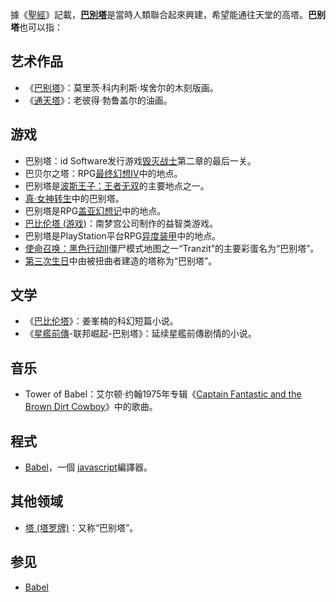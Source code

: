 {{Selfref|若需要'''用户语言模板'''的使用帮助，详见[[维基百科:巴别|维基百科:巴别]]。}}
據《[[聖經|聖經]]》記載，'''[[巴別塔|巴別塔]]'''是當時人類聯合起來興建，希望能通往天堂的高塔。'''巴别塔'''也可以指：

==艺术作品==
*《[[巴别塔_(埃舍尔)|巴别塔]]》：莫里茨·科内利斯·埃舍尔的木刻版画。
*《[[通天塔_(老勃鲁盖尔)|通天塔]]》：老彼得·勃鲁盖尔的油画。
==游戏==
*巴别塔：id Software发行游戏[[毁灭战士|毁灭战士]]第二章的最后一关。
*巴贝尔之塔：RPG[[最终幻想IV|最终幻想IV]]中的地点。
*巴别塔是[[波斯王子：王者无双|波斯王子：王者无双]]的主要地点之一。
*[[真·女神转生|真·女神转生]]中的巴别塔。
*巴别塔是RPG[[盖亚幻想记|盖亚幻想记]]中的地点。
*[[巴比伦塔_(游戏)|巴比伦塔 (游戏)]]：南梦宫公司制作的益智类游戏。
*巴别塔是PlayStation平台RPG[[异度装甲|异度装甲]]中的地点。
*[[使命召唤：黑色行动II|使命召唤：黑色行动II]]僵尸模式地图之一“Tranzit”的主要彩蛋名为“巴别塔”。
*[[第三次生日|第三次生日]]中由被扭曲者建造的塔称为“巴别塔”。
==文学==
*《[[巴比伦塔_(短篇小说)|巴比伦塔]]》：姜峯楠的科幻短篇小说。
*《[[星艦前傳|星艦前傳]]-联邦崛起-巴别塔》：延续星艦前傳剧情的小说。
==音乐==
*Tower of Babel：艾尔顿·约翰1975年专辑《[[Captain_Fantastic_and_the_Brown_Dirt_Cowboy|Captain Fantastic and the Brown Dirt Cowboy]]》中的歌曲。
== 程式 ==
* [[Babel_(編譯器)|Babel]]，一個 [[javascript|javascript]]編譯器。
==其他领域==
*[[塔_(塔罗牌)|塔 (塔罗牌)]]：又称“巴别塔”。

==参见==
*[[Babel|Babel]]

{{消歧义|cat=三字消歧义}}